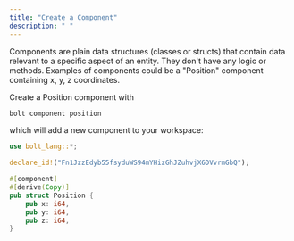 ```yaml
---
title: "Create a Component"
description: " "
---
```


Components are plain data structures (classes or structs) that contain data relevant to a specific aspect of an entity. They don't have any logic or methods. Examples of components could be a "Position" component containing x, y, z coordinates.

Create a Position component with

```bash
bolt component position
```

which will add a new component to your workspace:

```rust
use bolt_lang::*;

declare_id!("Fn1JzzEdyb55fsyduWS94mYHizGhJZuhvjX6DVvrmGbQ");

#[component]
#[derive(Copy)]
pub struct Position {
    pub x: i64,
    pub y: i64,
    pub z: i64,
}
```
